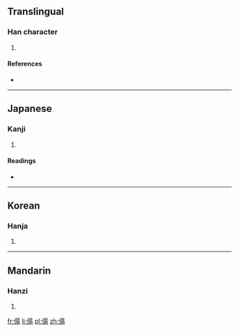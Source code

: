 ==Translingual==

===Han character===
{{Han char|rn=9|rad=人|as=09|sn=11|four=|canj=人日一竹 (OAMH)|ids=⿰[[亻]][[昜]]}}

# {{defn|Han|sort=人09}}

====References====
* {{Han ref|kx=0110.200|dkj=00852|dj=0236.040|hdz=10190.010|uh=5052|ud=20562}}

----

==Japanese==

===Kanji===
{{ja-kanji|grade=|rs=人09}}

# {{defn|lang=ja|sort=人09}}

====Readings====
* {{ja-readings|on=[[とう]] (tō)|kun=[[まつすぐ]] (matsusugu)}}

----

==Korean==

===Hanja===
{{ko-hanja|hangeul=탕|rv=tang|mr=t'ang}}

# {{defn|lang=ko|sort=人09}}

----

==Mandarin==

===Hanzi===
{{cmn-hanzi|pin=[[tǎng]] ([[tang3]])|wg=t'ang<sup>3</sup>}}

# {{defn|lang=cmn|sort=人09}}

[[fr:偒]]
[[li:偒]]
[[pl:偒]]
[[zh:偒]]